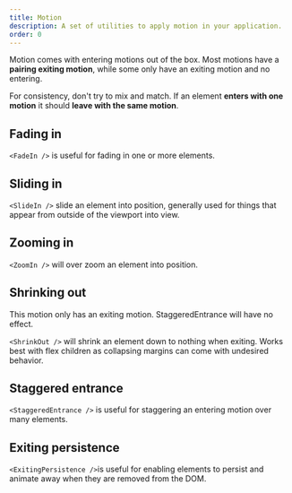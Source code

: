 ```yaml
---
title: Motion
description: A set of utilities to apply motion in your application.
order: 0
---
```




Motion comes with entering motions out of the box.
Most motions have a **pairing exiting motion**, while some only have an exiting motion and no entering.

For consistency, don't try to mix and match.
If an element **enters with one motion** it should **leave with the same motion**.

## Fading in

`<FadeIn />` is useful for fading in one or more elements.

<Example
  highlight="5,19-21"
  packageName="@atlaskit/motion"
  Component={MotionFadeOutSingleElement}
  title="Single element"
/>

## Sliding in

`<SlideIn />` slide an element into position, generally used for things that appear from outside of the viewport into view.

<Example
  highlight="7,37-52"
  packageName="@atlaskit/motion"
  Component={MotionSlideIn}
  title="Slide in element"
/>

## Zooming in

`<ZoomIn />` will over zoom an element into position.

<Example
  highlight="6,20-36"
  packageName="@atlaskit/motion"
  Component={MotionZoomIn}
  title="Zoom in elements"
/>

## Shrinking out

<SectionMessage appearance="warning">
  This motion only has an exiting motion. StaggeredEntrance will have no effect.
</SectionMessage>

`<ShrinkOut />` will shrink an element down to nothing when exiting.
Works best with flex children as collapsing margins can come with undesired behavior.

<Example
  highlight="6,29-57"
  packageName="@atlaskit/motion"
  Component={MotionShrinkOut}
  title="Shrink out elements"
/>

## Staggered entrance

`<StaggeredEntrance />` is useful for staggering an entering motion over many elements.

<Example
  highlight="11,35-38,40,63-66"
  packageName="@atlaskit/motion"
  Component={MotionFadeInListOfElements}
  title="List of elements"
/>

<Example
  highlight="16,68,87,72,85"
  packageName="@atlaskit/motion"
  Component={MotionFadeInGridOfElements}
  title="Staggered entrance with fade in"
/>

## Exiting persistence

`<ExitingPersistence />`is useful for enabling elements to persist and animate away when they are removed from the DOM.

<Example
  highlight="7,79-81,34-45,21-22"
  packageName="@atlaskit/motion"
  Component={MotionFadeBetweenElements}
  title="Single element"
/>

<Example
  highlight="13,50-54,89-92"
  packageName="@atlaskit/motion"
  Component={MotionFadeOutListOfElements}
  title="List of elements"
/>
